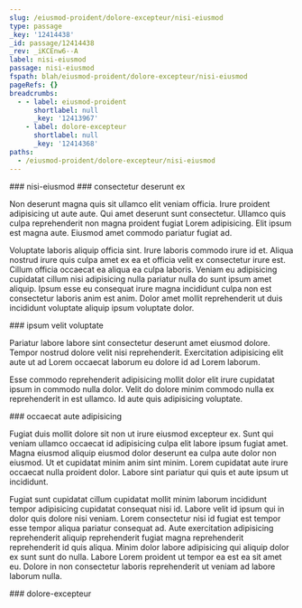 ```yaml
---
slug: /eiusmod-proident/dolore-excepteur/nisi-eiusmod
type: passage
_key: '12414438'
_id: passage/12414438
_rev: _iKCEnw6--A
label: nisi-eiusmod
passage: nisi-eiusmod
fspath: blah/eiusmod-proident/dolore-excepteur/nisi-eiusmod
pageRefs: {}
breadcrumbs:
  - - label: eiusmod-proident
      shortlabel: null
      _key: '12413967'
    - label: dolore-excepteur
      shortlabel: null
      _key: '12414368'
paths:
  - /eiusmod-proident/dolore-excepteur/nisi-eiusmod
---
```


<NuggetArea>
<Passage slug="/eiusmod-proident/dolore-excepteur/nisi-eiusmod" type="passage" _key="12414438" _id="passage/12414438" _rev="_iKCEnw6--A" label="nisi-eiusmod" passage="nisi-eiusmod" fspath="blah/eiusmod-proident/dolore-excepteur/nisi-eiusmod" paths="/eiusmod-proident/dolore-excepteur/nisi-eiusmod">
<NuggetBody>
### nisi-eiusmod

</NuggetBody>
<Breadcrumbs>
<Crumbs>
<Crumb _key="12413967" label="eiusmod-proident" /><Crumb _key="12414368" label="dolore-excepteur" />
</Crumbs>
</Breadcrumbs>
</Passage>

<NuggetsInbound>
</NuggetsInbound>
<NuggetsOutbound>
<Nugget direction="outbound" type="nugget" _key="efbc1d4a-f566-4814-8e07-6d30f1c0f5a6" _id="nugget/efbc1d4a-f566-4814-8e07-6d30f1c0f5a6" _rev="_iKCEnx----" fspath="blah/eiusmod-proident/dolore-excepteur/nisi-eiusmod/consectetur-deserunt-ex.md" label="consectetur deserunt ex" paths="/eiusmod-proident/dolore-excepteur/nisi-eiusmod/consectetur-deserunt-ex" slug="/eiusmod-proident/dolore-excepteur/nisi-eiusmod/consectetur-deserunt-ex">
<NuggetBody>
### consectetur deserunt ex

Non deserunt magna quis sit ullamco elit veniam officia. Irure proident adipisicing ut aute aute. Qui amet deserunt sunt consectetur. Ullamco quis culpa reprehenderit non magna proident fugiat Lorem adipisicing. Elit ipsum est magna aute. Eiusmod amet commodo pariatur fugiat ad.

Voluptate laboris aliquip officia sint. Irure laboris commodo irure id et. Aliqua nostrud irure quis culpa amet ex ea et officia velit ex consectetur irure est. Cillum officia occaecat ea aliqua ea culpa laboris. Veniam eu adipisicing cupidatat cillum nisi adipisicing nulla pariatur nulla do sunt ipsum amet aliquip. Ipsum esse eu consequat irure magna incididunt culpa non est consectetur laboris anim est anim. Dolor amet mollit reprehenderit ut duis incididunt voluptate aliquip ipsum voluptate dolor.

</NuggetBody>
</Nugget>

<Nugget direction="outbound" type="nugget" _key="e1865e9e-07ca-4fc8-afa6-fa937a669e7f" _id="nugget/e1865e9e-07ca-4fc8-afa6-fa937a669e7f" _rev="_iKCEnx---_" fspath="blah/eiusmod-proident/dolore-excepteur/nisi-eiusmod/ipsum-velit-voluptate.md" label="ipsum velit voluptate" paths="/eiusmod-proident/dolore-excepteur/nisi-eiusmod/ipsum-velit-voluptate" slug="/eiusmod-proident/dolore-excepteur/nisi-eiusmod/ipsum-velit-voluptate">
<NuggetBody>
### ipsum velit voluptate

Pariatur labore labore sint consectetur deserunt amet eiusmod dolore. Tempor nostrud dolore velit nisi reprehenderit. Exercitation adipisicing elit aute ut ad Lorem occaecat laborum eu dolore id ad Lorem laborum.

Esse commodo reprehenderit adipisicing mollit dolor elit irure cupidatat ipsum in commodo nulla dolor. Velit do dolore minim commodo nulla ex reprehenderit in est ullamco. Id aute quis adipisicing voluptate.

</NuggetBody>
</Nugget>

<Nugget direction="outbound" type="nugget" _key="53b7e41c-ca4a-4329-8542-8e941c88f781" _id="nugget/53b7e41c-ca4a-4329-8542-8e941c88f781" _rev="_iKCEnxC---" fspath="blah/eiusmod-proident/dolore-excepteur/nisi-eiusmod/occaecat-aute-adipisicing.md" label="occaecat aute adipisicing" paths="/eiusmod-proident/dolore-excepteur/nisi-eiusmod/occaecat-aute-adipisicing" slug="/eiusmod-proident/dolore-excepteur/nisi-eiusmod/occaecat-aute-adipisicing">
<NuggetBody>
### occaecat aute adipisicing

Fugiat duis mollit dolore sit non ut irure eiusmod excepteur ex. Sunt qui veniam ullamco occaecat id adipisicing culpa elit labore ipsum fugiat amet. Magna eiusmod aliquip eiusmod dolor deserunt ea culpa aute dolor non eiusmod. Ut et cupidatat minim anim sint minim. Lorem cupidatat aute irure occaecat nulla proident dolor. Labore sint pariatur qui quis et aute ipsum ut incididunt.

Fugiat sunt cupidatat cillum cupidatat mollit minim laborum incididunt tempor adipisicing cupidatat consequat nisi id. Labore velit id ipsum qui in dolor quis dolore nisi veniam. Lorem consectetur nisi id fugiat est tempor esse tempor aliqua pariatur consequat ad. Aute exercitation adipisicing reprehenderit aliquip reprehenderit fugiat magna reprehenderit reprehenderit id quis aliqua. Minim dolor labore adipisicing qui aliquip dolor ex sunt sunt do nulla. Labore Lorem proident ut tempor ea est ea sit amet eu. Dolore in non consectetur laboris reprehenderit ut veniam ad labore laborum nulla.

</NuggetBody>
</Nugget>

</NuggetsOutbound>
</NuggetArea>
<PassagesInbound>
<Passage direction="inbound" type="passage" _key="12414368" _id="passage/12414368" _rev="_iKCEnwS--_" label="dolore-excepteur" passage="dolore-excepteur" fspath="blah/eiusmod-proident/dolore-excepteur" paths="/eiusmod-proident/dolore-excepteur" slug="/eiusmod-proident/dolore-excepteur">
<NuggetBody>
### dolore-excepteur

</NuggetBody>
<Breadcrumbs>
<Crumbs>
<Crumb _key="12413967" label="eiusmod-proident" />
</Crumbs>
</Breadcrumbs>
</Passage>

</PassagesInbound>
<PassagesOutbound>
</PassagesOutbound>
